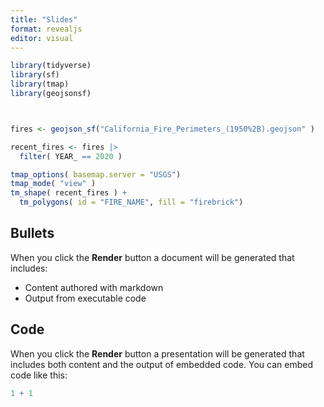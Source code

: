 ```yaml
---
title: "Slides"
format: revealjs
editor: visual
---
```


```r
library(tidyverse)
library(sf)
library(tmap)
library(geojsonsf)



fires <- geojson_sf("California_Fire_Perimeters_(1950%2B).geojson" )

recent_fires <- fires |>
  filter( YEAR_ == 2020 )

tmap_options( basemap.server = "USGS")
tmap_mode( "view" )
tm_shape( recent_fires ) +
  tm_polygons( id = "FIRE_NAME", fill = "firebrick")

```

## Bullets

When you click the **Render** button a document will be generated that includes:

-   Content authored with markdown
-   Output from executable code

## Code

When you click the **Render** button a presentation will be generated that includes both content and the output of embedded code. You can embed code like this:

```r
1 + 1
```
